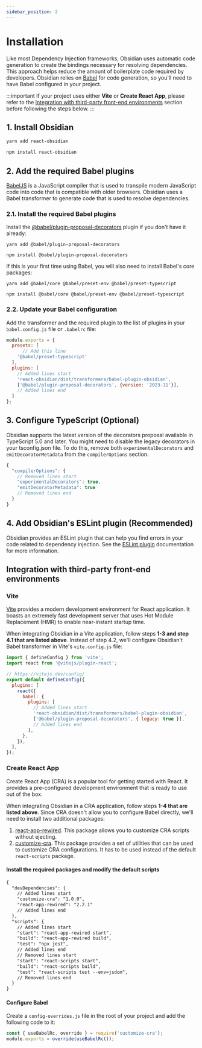 ```yaml
---
sidebar_position: 2
---
```



# Installation

Like most Dependency Injection frameworks, Obsidian uses automatic code generation to create the bindings necessary for resolving dependencies. This approach helps reduce the amount of boilerplate code required by developers. Obsidian relies on [Babel](https://babeljs.io/) for code generation, so you'll need to have Babel configured in your project.

:::important
If your project uses either **Vite** or **Create React App**, please refer to the [Integration with third-party front-end environments](#integration-with-third-party-front-end-environments) section before following the steps below.
:::

## 1. Install Obsidian
<Tabs>
  <TabItem value="yarn" label="Yarn" default>

  ```bash
  yarn add react-obsidian
  ```
  </TabItem>
  <TabItem value="npm" label="NPM" default>

  ```bash
  npm install react-obsidian
  ```
  </TabItem>
</Tabs>

## 2. Add the required Babel plugins
[BabelJS](https://babeljs.io/) is a JavaScript compiler that is used to transpile modern JavaScript code into code that is compatible with older browsers. Obsidian uses a Babel transformer to generate code that is used to resolve dependencies.

### 2.1. Install the required Babel plugins

Install the [@babel/plugin-proposal-decorators](https://babeljs.io/docs/babel-plugin-proposal-decorators) plugin if you don't have it already:
<Tabs>
  <TabItem value="yarn" label="Yarn" default>

  ```shell
  yarn add @babel/plugin-proposal-decorators
  ```

  </TabItem>
  <TabItem value="npm" label="NPM" default>

  ```shell
  npm install @babel/plugin-proposal-decorators
  ```

  </TabItem>

</Tabs>

If this is your first time using Babel, you will also need to install Babel's core packages:
<Tabs>
  <TabItem value="yarn" label="Yarn" default>


  ```shell
  yarn add @babel/core @babel/preset-env @babel/preset-typescript
  ```
  </TabItem>
  <TabItem value="npm" label="NPM" default>


  ```shell
  npm install @babel/core @babel/preset-env @babel/preset-typescript
  ```
  </TabItem>

</Tabs>

### 2.2. Update your Babel configuration

Add the transformer and the required plugin to the list of plugins in your `babel.config.js` file or `.babelrc` file:

```js title="babel.config.js"
module.exports = {
  presets: [
      // Add this line
    '@babel/preset-typescript'
  ],
  plugins: [
    // Added lines start
    'react-obsidian/dist/transformers/babel-plugin-obsidian',
    ['@babel/plugin-proposal-decorators', {version: '2023-11'}],
    // Added lines end
  ]
};
```

## 3. Configure TypeScript (Optional)
Obsidian supports the latest version of the decorators proposal available in TypeScript 5.0 and later. You might need to disable the legacy decorators in your tsconfig.json file. To do this, remove both `experimentalDecorators` and `emitDecoratorMetadata` from the `compilerOptions` section.

```js title="tsconfig.json"
{
  "compilerOptions": {
    // Removed lines start
    "experimentalDecorators": true,
    "emitDecoratorMetadata": true
    // Removed lines end
  }
}
```


## 4. Add Obsidian's ESLint plugin (Recommended)
Obsidian provides an ESLint plugin that can help you find errors in your code related to dependency injection. See the [ESLint plugin](/docs/documentation/meta/eslint) documentation for more information.


## Integration with third-party front-end environments
### Vite
[Vite](https://vitejs.dev/) provides a modern development environment for React application. It boasts an extremely fast development server that uses Hot Module Replacement (HMR) to enable near-instant startup time.

When integrating Obsidian in a Vite application, follow steps **1-3 and step 4.1 that are listed above**. Instead of step 4.2, we'll configure Obsidian't Babel transformer in Vite's `vite.config.js` file:

```js title="vite.config.js"
import { defineConfig } from 'vite';
import react from '@vitejs/plugin-react';

// https://vitejs.dev/config/
export default defineConfig({
  plugins: [
    react({
      babel: {
        plugins: [
          // Added lines start
          'react-obsidian/dist/transformers/babel-plugin-obsidian',
          ['@babel/plugin-proposal-decorators', { legacy: true }],
          // Added lines end
        ],
      },
    }),
  ],
});
```

### Create React App
Create React App (CRA) is a popular tool for getting started with React. It provides a pre-configured development environment that is ready to use out of the box.

When integrating Obsidian in a CRA application, follow steps **1-4 that are listed above**. Since CRA doesn't allow you to configure Babel directly, we'll need to install two additional packages:
1. [react-app-rewired](https://github.com/timarney/react-app-rewired). This package allows you to customize CRA scripts without ejecting.
2. [customize-cra](https://github.com/arackaf/customize-cra). This package provides a set of utilities that can be used to customize CRA configurations. It has to be used instead of the default `react-scripts` package.

#### Install the required packages and modify the default scripts
```diff title="package.json"
{
  "devDependencies": {
    // Added lines start
    "customize-cra": "1.0.0",
    "react-app-rewired": "2.2.1"
    // Added lines end
  },
  "scripts": {
    // Added lines start
    "start": "react-app-rewired start",
    "build": "react-app-rewired build",
    "test": "npx jest",
    // Added lines end
    // Removed lines start
    "start": "react-scripts start",
    "build": "react-scripts build",
    "test": "react-scripts test --env=jsdom",
    // Removed lines end
  }
}
```

#### Configure Babel
Create a `config-overrides.js` file in the root of your project and add the following code to it:

```js title="config-overrides.js"
const { useBabelRc, override } = require('customize-cra');
module.exports = override(useBabelRc());
```
